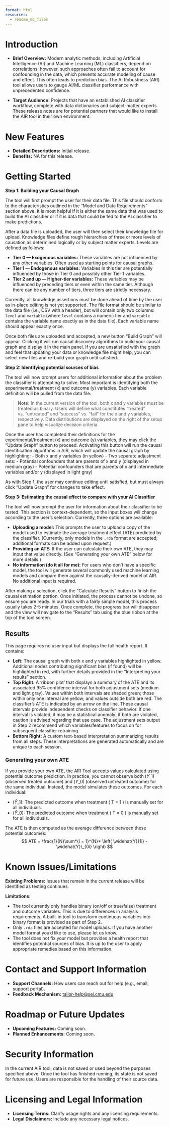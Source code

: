 ```yaml
---
format: html
resources:
  - readme_md_files
---
```


<h1>Introduction </h1>

-   **Brief Overview:** Modern analytic methods, including Artificial Intelligence (AI) and Machine Learning (ML) classifiers, depend on correlations; however, such approaches often fail to account for confounding in the data, which prevents accurate modeling of cause and effect. This often leads to prediction bias. The AI Robustness (AIR) tool allows users to gauge AI/ML classifier performance with unprecedented confidence.

-   **Target Audience:** Projects that have an established AI classifier workflow, complete with data dictionaries and subject-matter experts. These release notes are for potential partners that would like to install the AIR tool in their own environment.

<h1>New Features </h1>

-   **Detailed Descriptions:** Initial release.
-   **Benefits:** NA for this release.

<h1>Getting Started</h1>

**Step 1: Building your Causal Graph**

<!-- <img src="image1.png" style="width:6.5in; height:2.8in;" alt="Description of image1" /> -->
The tool will first prompt the user for their data file. This file should conform to the characteristics outlined in the "Model and Data Requirements" section above. It is most helpful if it is either the same data that was used to build the AI classifier or if it is data that could be fed to the AI classifier to make predictions.

After a data file is uploaded, the user will then select their knowledge file for upload. Knowledge files define rough hierarchies of three or more levels of causation as determined logically or by subject matter experts. Levels are defined as follows:

-   **Tier 0 — Exogenous variables:** These variables are not influenced by any other variables. Often used as starting points for causal graphs.
-   **Tier 1 — Endogenous variables:** Variables in this tier are potentially influenced by those in Tier 0 and possibly other Tier 1 variables.
-   **Tier 2 and up — Higher-tier variables:** These variables may be influenced by preceding tiers or even within the same tier. Although there can be any number of tiers, three tiers are strictly necessary.

Currently, all knowledge assertions must be done ahead of time by the user as in-place editing is not yet supported. The file format should be similar to the data file (i.e., CSV with a header), but will contain only two columns: `level` and `variable` (where `level` contains a numeric tier and `variable` contains the variable name exactly as in the data file). Each variable name should appear exactly once.

Once both files are uploaded and accepted, a new button "Build Graph" will appear. Clicking it will run causal discovery algorithms to build your causal graph and display it in the main panel. If you are unsatisfied with the graph and feel that updating your data or knowledge file might help, you can select new files and re-build your graph until satisfied.

**Step 2: Identifying potential sources of bias**

<!-- ```{r} -->
<!-- shiny::addResourcePath(prefix = "readme_md_files", directoryPath = "readme_md_files") -->
<!-- ``` -->
<!-- <img src="readme_md_files/image2.png" style="width:6.5in; height:2.8in;" alt="Description of image2"/> -->
<!-- ![](readme_md_files/image2.png) -->
The tool will now prompt users for additional information about the problem the classifier is attempting to solve. Most important is identifying both the experimental/treatment (x) and outcome (y) variables. Each variable definition will be pulled from the data file.

> **Note:** In the current version of the tool, both x and y variables must be treated as binary. Users will define what constitutes "treated" vs. "untreated" and "success" vs. "fail" for the x and y variables, respectively. Data distributions are displayed on the right of the setup pane to help visualize decision criteria.

Once the user has completed their definitions for the experimental/treatment (x) and outcome (y) variables, they may click the "Update Graph" button to proceed. Activating this button will run the causal identification algorithms in AIR, which will update the causal graph by highlighting: - Both x and y variables (in yellow) - Two separate adjustment sets: - Potential confounders that are parents of x and y (displayed in medium gray) - Potential confounders that are parents of x and intermediate variables and/or y (displayed in light gray)

As with Step 1, the user may continue editing until satisfied, but must always click "Update Graph" for changes to take effect.

**Step 3: Estimating the causal effect to compare with your AI Classifier**

<!-- <img src="./readme_md_files/image3.png" style="width:6.5in; height:2.8in;" alt="Description of image3" /> -->
The tool will now prompt the user for information about their classifier to be tested. This section is context-dependent, so the input boxes will change according to the user's selection. Currently, three options are available:

-   **Uploading a model:** This prompts the user to upload a copy of the model used to estimate the average treatment effect (ATE) predicted by the classifier. (Currently, only models in the `.rda` format are accepted; additional formats can be added upon request.)
-   **Providing an ATE:** If the user can calculate their own ATE, they may input that value directly. (See "Generating your own ATE" below for more details.)
-   **No information (do it all for me):** For users who don't have a specific model, the tool will generate several commonly used machine learning models and compare them against the causally-derived model of AIR. No additional input is required.

After making a selection, click the "Calculate Results" button to finish the causal estimation portion. Once initiated, the process cannot be undone, so ensure you are ready. In our trials with a fairly simple model, this process usually takes 2-5 minutes. Once complete, the progress bar will disappear and the view will navigate to the "Results" tab using the blue ribbon at the top of the tool screen.

<h2>Results</h2>

<!-- <img src="./readme_md_files/image4.png" style="width:6.5in; height:2.8in;" alt="Description of image4" /> -->
This page requires no user input but displays the full health report. It contains:

-   **Left:** The causal graph with both x and y variables highlighted in yellow. Additional nodes contributing significant bias (if found) will be highlighted in red, with further details provided in the "Interpreting your results" section.
-   **Top Right:** A 'ribbon plot' that displays a summary of the ATE and its associated 95% confidence interval for both adjustment sets (medium and light gray). Values within both intervals are shaded green; those within only one interval are yellow; and values outside both are red. The classifier's ATE is indicated by an arrow on the line. These causal intervals provide independent checks on classifier behavior. If one interval is violated, it may be a statistical anomaly; if both are violated, caution is advised regarding that use case. The adjustment sets output in Step 2 recommend which variables/features to focus on for subsequent classifier retraining.
-   **Bottom Right:** A custom text-based interpretation summarizing results from all steps. These interpretations are generated automatically and are unique to each session.

<h3>Generating your own ATE</h3>

If you provide your own ATE, the AIR Tool accepts values calculated using potential outcome prediction. In practice, you cannot observe both ($Y\_{1}$) (observed treated outcome) and ($Y\_{0}$) (observed untreated outcome) for the same individual. Instead, the model simulates these outcomes. For each individual:

-   ($\widehat{Y}\_{1}$): The predicted outcome when treatment ( T = 1 ) is manually set for all individuals.
-   ($\widehat{Y}\_{0}$): The predicted outcome when treatment ( T = 0 ) is manually set for all individuals.

The ATE is then computed as the average difference between these potential outcomes:
$$
ATE = \frac{1}{N}\sum*{i = 1}^{N}* \left( \widehat{Y}{1i} - \widehat{Y}\_{0i} \right)
$$
<h1>Known Issues/Limitations</h1>

**Existing Problems:** Issues that remain in the current release will be identified as testing continues.

**Limitations:**

-   The tool currently only handles binary (on/off or true/false) treatment and outcome variables. This is due to differences in analysis requirements. A built-in tool to transform continuous variables into binary format is provided as part of Step 2.
-   Only `.rda` files are accepted for model uploads. If you have another model format you’d like to use, please let us know.
-   The tool does not fix your model but provides a health report that identifies potential sources of bias. It is up to the user to apply appropriate remedies based on this information.

<h1>Contact and Support Information</h1>

-   **Support Channels:** How users can reach out for help (e.g., email, support portal).
-   **Feedback Mechanism:** [tailor-help\@sei.cmu.edu](mailto:tailor-help@sei.cmu.edu){.email}

<h1>Roadmap or Future Updates</h1>

-   **Upcoming Features:** Coming soon.
-   **Planned Enhancements:** Coming soon.

<h1>Security Information</h1>

In the current AIR tool, data is not saved or used beyond the purposes specified above. Once the tool has finished running, its state is not saved for future use. Users are responsible for the handling of their source data.

<h1>Licensing and Legal Information</h1>

-   **Licensing Terms:** Clarify usage rights and any licensing requirements.
-   **Legal Disclaimers:** Include any necessary legal notices.
